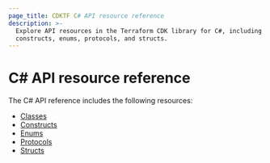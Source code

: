 ```yaml
---
page_title: CDKTF C# API resource reference
description: >-
  Explore API resources in the Terraform CDK library for C#, including classes,
  constructs, enums, protocols, and structs.
---
```


# C# API resource reference

The C# API reference includes the following resources:

- [Classes](/terraform/cdktf/api-reference/csharp/classes)
- [Constructs](/terraform/cdktf/api-reference/csharp/constructs)
- [Enums](/terraform/cdktf/api-reference/csharp/enums)
- [Protocols](/terraform/cdktf/api-reference/csharp/protocols)
- [Structs](/terraform/cdktf/api-reference/csharp/structs)

